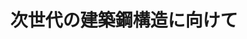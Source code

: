 ﻿---
title: "次世代の建築鋼構造に向けて"
category: "環境・社会理工学院"
vol: 59
interviewee: "竹内 徹 "
url: ""
tags: ["構造","建築","地震","強度","制振"]
pdf: "59-1.pdf"
career: ""
preface: "従来の強度型耐震構造に比べて耐震性能が高く、震度６強レベルの大地震にも耐えうる制振構造と免震構造。竹内では、様々な鋼構造に制振構造や免震構造の技術を適用する方法について研究している。"
---
